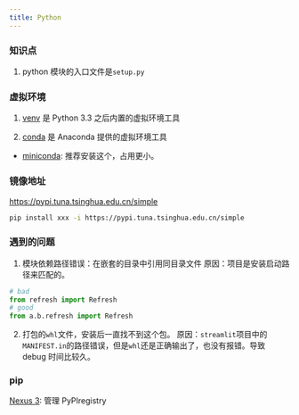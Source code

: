 ```yaml
---
title: Python
---
```


### 知识点

1. python 模块的入口文件是`setup.py`

### 虚拟环境

1. [venv](https://docs.python.org/3/library/venv.html) 是 Python 3.3 之后内置的虚拟环境工具

2. [conda](https://docs.conda.io/en/latest/) 是 Anaconda 提供的虚拟环境工具

- [miniconda](https://docs.conda.io/projects/miniconda/en/latest/): 推荐安装这个，占用更小。

### 镜像地址

https://pypi.tuna.tsinghua.edu.cn/simple

```bash
pip install xxx -i https://pypi.tuna.tsinghua.edu.cn/simple
```

### 遇到的问题

1. 模块依赖路径错误：在嵌套的目录中引用同目录文件
   原因：项目是安装启动路径来匹配的。

```python
# bad
from refresh import Refresh
# good
from a.b.refresh import Refresh
```

2. 打包的`whl`文件，安装后一直找不到这个包。
   原因：`streamlit`项目中的`MANIFEST.in`的路径错误，但是`whl`还是正确输出了，也没有报错。导致 debug 时间比较久。

### pip

[Nexus 3](https://yeasy.gitbook.io/docker_practice/repository/nexus3_registry): 管理 PyPIregistry

```

```
